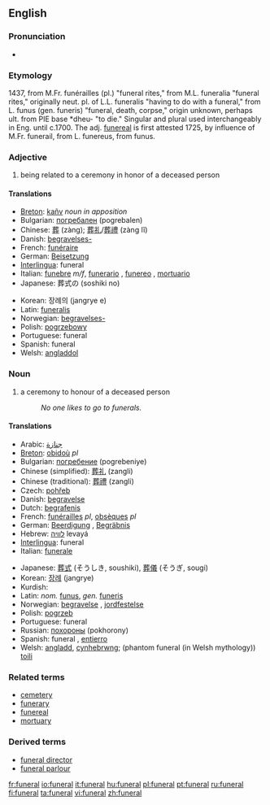 ==English==
{{wikipedia}}

===Pronunciation===
*{{audio|en-us-funeral.ogg|Audio (US)}}

===Etymology===
1437, from M.Fr. funérailles (pl.) "funeral rites," from M.L. funeralia "funeral rites," originally neut. pl. of L.L. funeralis "having to do with a funeral," from L. funus (gen. funeris) "funeral, death, corpse," origin unknown, perhaps ult. from PIE base *dheu- "to die." Singular and plural used interchangeably in Eng. until c.1700. The adj. [[funereal]] is first attested 1725, by influence of M.Fr. funerail, from L. funereus, from funus.

===Adjective===
{{en-adj|-}}

# being related to a ceremony in honor of a deceased person

====Translations====
{{top}}
*[[Breton]]: [[kañv]] ''noun in apposition''
*Bulgarian: [[погребален]] {{m}} (pogrebalen)
*Chinese: [[葬]] (zàng); [[葬礼]]/[[葬禮]] (zàng lĭ)
*Danish: [[begravelses-]]
*French: [[funéraire]]
*German: [[Beisetzung]]
*[[Interlingua]]: funeral
*Italian: [[funebre]] ''m/f'', [[funerario]] {{m}}, [[funereo]] {{m}}, [[mortuario]] {{m}}
*Japanese: 葬式の (soshiki no)
{{mid}}
*Korean: 장례의 (jangrye e)
*Latin: [[funeralis]]
*Norwegian: [[begravelses-]]
*Polish: [[pogrzebowy]] {{m}}
*Portuguese: funeral
*Spanish: funeral
*Welsh: [[angladdol]]
{{bottom}}

===Noun===
{{en-noun}}

# a ceremony to honour of a deceased person
#:''No one likes to go to funerals.''

====Translations====
{{top}}
*Arabic: [[جنازة]]
*[[Breton]]: [[obidoù]] ''pl''
*Bulgarian: [[погребение]] (pogrebeniye) {{n}}
*Chinese (simplified): [[葬礼]] (zangli)
*Chinese (traditional): [[葬禮]] (zangli)
*Czech: [[pohřeb]] {{m}}
*Danish: [[begravelse]] {{c}}
*Dutch: [[begrafenis]] {{f}}
*French: [[funérailles]] {{f}} ''pl'', [[obsèques]] {{f}} ''pl''
*German: [[Beerdigung]] {{f}}, [[Begräbnis]] {{n}}
*Hebrew: [[לוויה]] levayá {{f}}
*[[Interlingua]]: funeral
*Italian: [[funerale]] {{m}}
{{mid}}
*Japanese: [[葬式]] (そうしき, soushiki), [[葬儀]] (そうぎ, sougi)
*Korean: [[장례]] (jangrye)
*Kurdish: {{KUchar|[[چه‌ماوه‌ر]]}}
*Latin: ''nom.'' [[funus]], ''gen.'' [[funeris]]
*Norwegian: [[begravelse]] {{m}}, [[jordfestelse]] {{m}}
*Polish: [[pogrzeb]] {{m}}
*Portuguese: funeral {{m}}
*Russian: [[похороны]] (pokhorony)
*Spanish: funeral {{m}}, [[entierro]] {{m}}
*Welsh: [[angladd]], [[cynhebrwng]]; (phantom funeral (in Welsh mythology)) [[toili]]
{{bottom}}

===Related terms===
*[[cemetery]]
*[[funerary]]
*[[funereal]]
*[[mortuary]]

===Derived terms===
*[[funeral director]]
*[[funeral parlour]]

[[fr:funeral]]
[[io:funeral]]
[[it:funeral]]
[[hu:funeral]]
[[pl:funeral]]
[[pt:funeral]]
[[ru:funeral]]
[[fi:funeral]]
[[ta:funeral]]
[[vi:funeral]]
[[zh:funeral]]